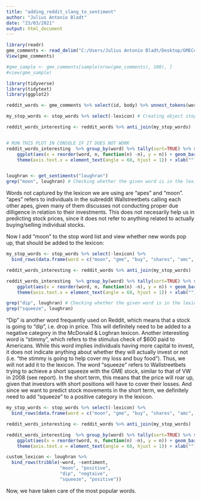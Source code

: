 ```yaml
---
title: "adding_reddit_slang_to_sentiment"
author: "Julius Antonio Bladt"
date: "23/03/2021"
output: html_document
---
```


```R
library(readr)
gme_comments <- read_delim("C:/Users/Julius Antonio Bladt/Desktop/GMEComments.csv", delim = ";")
View(gme_comments)

#gme_sample <- gme_comments[sample(nrow(gme_comments), 100), ]
#view(gme_sample)

library(tidyverse)
library(tidytext)
library(ggplot2)

reddit_words <- gme_comments %>% select(id, body) %>% unnest_tokens(word,body) # unnest_tokens will split a column into tokens, flattening the table into one-token-per-row

my_stop_words <- stop_words %>% select(-lexicon) # Creating object stop words

reddit_words_interesting <- reddit_words %>% anti_join(my_stop_words)


# RUN THIS PLOT IN CONSOLE IF IT DOES NOT WORK
reddit_words_interesting  %>% group_by(word) %>% tally(sort=TRUE) %>% slice(1:25) %>% 
    ggplot(aes(x = reorder(word, n, function(n) -n), y = n)) + geom_bar(stat = "identity") + 
    theme(axis.text.x = element_text(angle = 60, hjust = 1)) + xlab("")


loughran <- get_sentiments("loughran") 
grep("moon", loughran) # Checking whether the given word is in the lexicon

```



Words not captured by the lexicon we are using are "apes" and "moon". "apes" refers to individuals in the subreddit Wallstreetbets calling each other apes, given many of them discusses not conducting proper due dilligence in relation to their investments. This does not necesarily help us in predicting stock prices, since it does not refer to anything related to actually buying/selling individual stocks. 

Now I add "moon" to the stop word list and view whether new words pop up, that should be added to the lexicon:

```R

my_stop_words <- stop_words %>% select(-lexicon) %>% 
  bind_rows(data.frame(word = c("moon", "gme", "buy", "shares", "amc", "stock", "time", "day", "hold","money","https","price","sell","market","bought","people","apes","tommorow","short","fuck")))# Adding moon to the stop words, and removing all other most popular words to evaluate new words for the lexicon list

reddit_words_interesting <- reddit_words %>% anti_join(my_stop_words)

reddit_words_interesting  %>% group_by(word) %>% tally(sort=TRUE) %>% slice(1:25) %>% 
    ggplot(aes(x = reorder(word, n, function(n) -n), y = n)) + geom_bar(stat = "identity") + 
    theme(axis.text.x = element_text(angle = 60, hjust = 1)) + xlab("")

grep("dip", loughran) # Checking whether the given word is in the lexicon
grep("squeeze", loughran)

```

"Dip" is another word frequently used on Reddit, which means that a stock is going to "dip", i.e. drop in price. This will definitely need to be added to a negative category in the McDonald & Loghran lexicon. Another interesting word is "stimmy", which refers to the stimulus check of $600 paid to Americans. While this word implies individuals having more capital to invest, it does not indicate anything about whether they will actually invest or not (i.e. "the stimmy is going to help cover my loss and buy food"). Thus, we will not add it to the lexicon. The word "squeeze" refers to Wallstreetbets trying to achieve a short squeeze with the GME stock, similar to that of VW in 2008 (see report). In the short term, this means that the price will roar up, given that investors with short positions will have to cover their losses. And since we want to predict stock movements in the short term, we definitely need to add "squeeze" to a positive category in the lexicon.

```R
my_stop_words <- stop_words %>% select(-lexicon) %>% 
  bind_rows(data.frame(word = c("moon", "gme", "buy", "shares", "amc", "stock", "time", "day", "hold","money","https","price","sell","market","bought","people","apes","tommorow","short","fuck", "fucking", "tommorow", "buying", "dip", "shit", "holding", "week", "sold", "share", "gonna", "squeeze", "stocks","https", "hits", "10", "300", "2","stimmy"))# Adding moon to the stop words, and removing all other most popular words to evaluate new words for the lexicon list

reddit_words_interesting <- reddit_words %>% anti_join(my_stop_words)

reddit_words_interesting  %>% group_by(word) %>% tally(sort=TRUE) %>% slice(1:25) %>% 
    ggplot(aes(x = reorder(word, n, function(n) -n), y = n)) + geom_bar(stat = "identity") + 
    theme(axis.text.x = element_text(angle = 60, hjust = 1)) + xlab("")

```



```R

custom_lexicon <- loughran %>%
  bind_rows(tribble(~word, ~sentiment,
                    "moon", "positive",
                    "dip", "negtaive",
                    "squeeze", "positive"))


```

############################################################################################################################

Now, we have taken care of the most popular words. 



